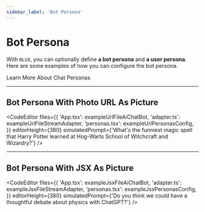 ```yaml
---
sidebar_label: 'Bot Persona'
---
```





# Bot Persona

With `NLUX`, you can optionally define **a bot persona** and **a user persona**.<br />
Here are some examples of how you can configure the bot persona.

<Link className="button button--secondary" to="/learn/chat-personas">Learn More About Chat Personas</Link>

---

## Bot Persona With Photo URL As Picture

<CodeEditor
    files={{
        'App.tsx': exampleUrlFileAiChatBot,
        'adapter.ts': exampleUrlFileStreamAdapter,
        'personas.tsx': exampleUrlPersonasConfig,
    }}
    editorHeight={380}
    simulatedPrompt={'What\'s the funniest magic spell that Harry Potter learned at Hog-Warts School of Witchcraft and Wizardry?'}
/>

---

## Bot Persona With JSX As Picture

<CodeEditor
    files={{
        'App.tsx': exampleJsxFileAiChatBot,
        'adapter.ts': exampleJsxFileStreamAdapter,
        'personas.tsx': exampleJsxPersonasConfig,
    }}
    editorHeight={380}
    simulatedPrompt={'Do you think we could have a thoughtful debate about physics with ChatGPT?'}
/>
